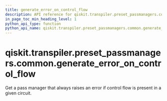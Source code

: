 ```yaml
---
title: generate_error_on_control_flow
description: API reference for qiskit.transpiler.preset_passmanagers.common.generate_error_on_control_flow
in_page_toc_min_heading_level: 1
python_api_type: function
python_api_name: qiskit.transpiler.preset_passmanagers.common.generate_error_on_control_flow
---
```


# qiskit.transpiler.preset\_passmanagers.common.generate\_error\_on\_control\_flow

<Function id="qiskit.transpiler.preset_passmanagers.common.generate_error_on_control_flow" name="generate_error_on_control_flow" isDedicatedPage={true} github="https://github.com/qiskit/qiskit/tree/stable/0.23/qiskit/transpiler/preset_passmanagers/common.py" signature="generate_error_on_control_flow(message)">
  Get a pass manager that always raises an error if control flow is present in a given circuit.
</Function>

